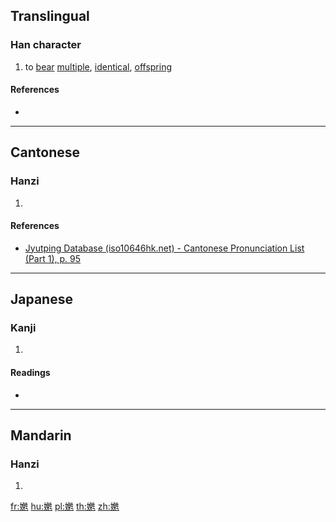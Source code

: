 ==Translingual==

===Han character===
{{Han char|rn=38|rad=女|as=12|sn=15|four=|canj=VNUM|ids=⿰女⿺免生}}

# to [[bear]] [[multiple]], [[identical]], [[offspring]]

====References====
* {{Han ref|kx=0271.351|dkj=06740|hdz=21082.070|uh=5B0E|ud=23310}}

----

==Cantonese==

===Hanzi===
{{yue-hanzi|jyut=[[faan3]]|y=faan3}}

# {{defn|lang=yue|sort=女12}}

====References====
* [http://www.iso10646hk.net/jp/document/download.jsp Jyutping Database (iso10646hk.net) - Cantonese Pronunciation List (Part 1), p. 95]

----

==Japanese==

===Kanji===
{{ja-kanji|grade=|rs=女12}}

# {{defn|lang=ja|sort=女12}}

====Readings====
* {{ja-readings|on=[[はん]] (han)|kun=}}

----

==Mandarin==

===Hanzi===
{{cmn-hanzi|pin=[[fàn]] ([[fan4]])|wg=fan<sup>4</sup>}}

# {{defn|lang=cmn|sort=女12}}

[[fr:嬎]]
[[hu:嬎]]
[[pl:嬎]]
[[th:嬎]]
[[zh:嬎]]